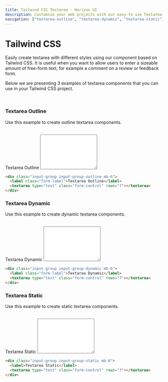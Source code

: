 ```yaml
---
title: Tailwind CSS Textarea - Horizon UI
description: Customise your web projects with our easy-to-use Textarea component for Tailwind CSS using Material Design guidelines.
navigation: ["textarea-outline", "textarea-dynamic", "textarea-static"]
---
```


# Tailwind CSS

Easily create textarea with different styles using our component based on Tailwind CSS. It is useful when you want to allow users to enter a sizeable amount of free-form text, for example a comment on a review or feedback form.

Below we are presenting 3 examples of textarea components that you can use in your Tailwind CSS project.

<br />

### Textarea Outline

Use this example to create outline textarea components.

<br />
<ComponentCard id='textarea-outline'>
  <div className='input-group input-group-outline mb-6'>
    <label className='form-label'>Textarea Outline</label>
    <textarea type='text' className='form-control' rows='7'></textarea>
  </div>
</ComponentCard>

```html showLineNumbers
<div class="input-group input-group-outline mb-6">
  <label class="form-label">Textarea Outline</label>
  <textarea type="text" class="form-control" rows="7"></textarea>
</div>
```

### Textarea Dynamic

Use this example to create dynamic textarea components.

<br />
<ComponentCard id='textarea-dynamic'>
  <div className='input-group input-group-dynamic mb-6'>
    <label className='form-label'>Textarea Dynamic</label>
    <textarea type='text' className='form-control' rows='7'></textarea>
  </div>
</ComponentCard>

```html showLineNumbers
<div class="input-group input-group-dynamic mb-6">
  <label class="form-label">Textarea Dynamic</label>
  <textarea type="text" class="form-control" rows="7"></textarea>
</div>
```

### Textarea Static

Use this example to create static textarea components.

<br />
<ComponentCard id='textarea-static'>
  <div className='input-group input-group-static mb-6'>
    <label>Textarea Static</label>
    <textarea type='text' className='form-control' rows='7'></textarea>
  </div>
</ComponentCard>

```html showLineNumbers
<div class="input-group input-group-static mb-6">
  <label>Textarea Static</label>
  <textarea type="text" class="form-control" rows="7"></textarea>
</div>
```
